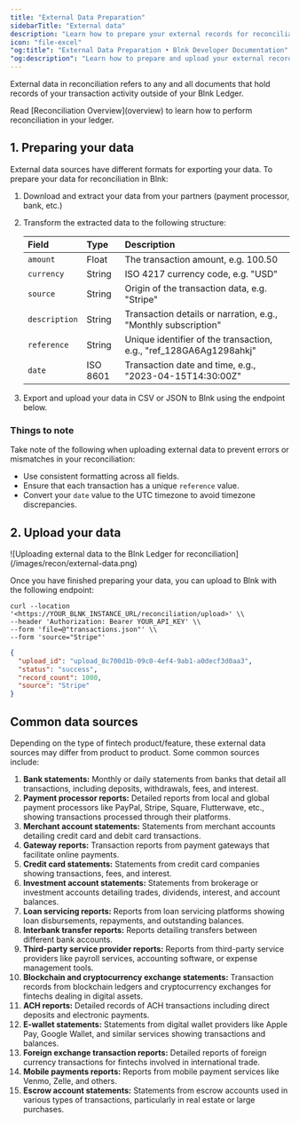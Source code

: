 ```yaml
---
title: "External Data Preparation"
sidebarTitle: "External data"
description: "Learn how to prepare your external records for reconciliation."
icon: "file-excel"
"og:title": "External Data Preparation • Blnk Developer Documentation"
"og:description": "Learn how to prepare and upload your external records for reconciliation."
---
```



External data in reconciliation refers to any and all documents that hold records of your transaction activity outside of your Blnk Ledger.

<Note>
    Read [Reconciliation Overview](overview) to learn how to perform reconciliation in your ledger.
</Note>

## 1. Preparing your data

External data sources have different formats for exporting your data. To prepare your data for reconciliation in Blnk:

1. Download and extract your data from your partners (payment processor, bank, etc.)
2. Transform the extracted data to the following structure:

    | Field | Type | Description |
    | :--- | :--- | :--- |
    | `amount` | Float | The transaction amount, e.g. 100.50 |
    | `currency` | String | ISO 4217 currency code, e.g. "USD" |
    | `source` | String | Origin of the transaction data, e.g. "Stripe" |
    | `description` | String | Transaction details or narration, e.g., "Monthly subscription" |
    | `reference` | String | Unique identifier of the transaction, e.g., "ref_128GA6Ag1298ahkj" |
    | `date` | ISO 8601 | Transaction date and time, e.g., "2023-04-15T14:30:00Z" |

3. Export and upload your data in CSV or JSON to Blnk using the endpoint below.

### Things to note

Take note of the following when uploading external data to prevent errors or mismatches in your reconciliation:

- Use consistent formatting across all fields. 
- Ensure that each transaction has a unique `reference` value.
- Convert your `date` value to the UTC timezone to avoid timezone discrepancies. 

## 2. Upload your data

<Frame caption="Upload external data from any external data source.">
  ![Uploading external data to the Blnk Ledger for reconciliation](/images/recon/external-data.png)
</Frame>

Once you have finished preparing your data, you can upload to Blnk with the following endpoint:

```curl Request
curl --location '<https://YOUR_BLNK_INSTANCE_URL/reconciliation/upload>' \\
--header 'Authorization: Bearer YOUR_API_KEY' \\
--form 'file=@"transactions.json"' \\
--form 'source="Stripe"'
```

```json Response
{
  "upload_id": "upload_8c700d1b-09c0-4ef4-9ab1-a0decf3d0aa3",
  "status": "success",
  "record_count": 1000,
  "source": "Stripe"
}
```

## Common data sources

Depending on the type of fintech product/feature, these external data sources may differ from product to product. Some common sources include:

1. **Bank statements:** Monthly or daily statements from banks that detail all transactions, including deposits, withdrawals, fees, and interest.
2. **Payment processor reports:** Detailed reports from local and global payment processors like PayPal, Stripe, Square, Flutterwave, etc., showing transactions processed through their platforms.
3. **Merchant account statements:** Statements from merchant accounts detailing credit card and debit card transactions.
4. **Gateway reports:** Transaction reports from payment gateways that facilitate online payments.
5. **Credit card statements:** Statements from credit card companies showing transactions, fees, and interest.
6. **Investment account statements:** Statements from brokerage or investment accounts detailing trades, dividends, interest, and account balances.
7. **Loan servicing reports:** Reports from loan servicing platforms showing loan disbursements, repayments, and outstanding balances.
8. **Interbank transfer reports:** Reports detailing transfers between different bank accounts.
9. **Third-party service provider reports:** Reports from third-party service providers like payroll services, accounting software, or expense management tools.
10. **Blockchain and cryptocurrency exchange statements:** Transaction records from blockchain ledgers and cryptocurrency exchanges for fintechs dealing in digital assets.
11. **ACH reports:** Detailed records of ACH transactions including direct deposits and electronic payments.
12. **E-wallet statements:** Statements from digital wallet providers like Apple Pay, Google Wallet, and similar services showing transactions and balances.
13. **Foreign exchange transaction reports:** Detailed reports of foreign currency transactions for fintechs involved in international trade.
14. **Mobile payments reports:** Reports from mobile payment services like Venmo, Zelle, and others.
15. **Escrow account statements:** Statements from escrow accounts used in various types of transactions, particularly in real estate or large purchases.

<NeedHelp />